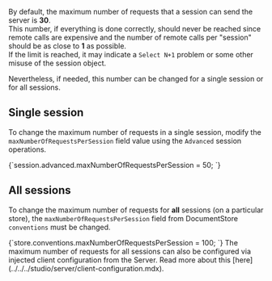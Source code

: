 
By default, the maximum number of requests that a session can send the server is **30**.  
This number, if everything is done correctly, should never be reached since remote 
calls are expensive and the number of remote calls per "session" should be as close 
to **1** as possible.  
If the limit is reached, it may indicate a `Select N+1` problem or some other misuse 
of the session object.

Nevertheless, if needed, this number can be changed for a single session or for all sessions.

## Single session

To change the maximum number of requests in a single session, modify the `maxNumberOfRequestsPerSession` 
field value using the `Advanced` session operations.

<TabItem value="max_requests_1" label="max_requests_1">
<CodeBlock language="js">
{`session.advanced.maxNumberOfRequestsPerSession = 50;
`}
</CodeBlock>
</TabItem>

## All sessions

To change the maximum number of requests for **all** sessions (on a particular store), 
the `maxNumberOfRequestsPerSession` field from DocumentStore `conventions` must be changed.

<TabItem value="max_requests_2" label="max_requests_2">
<CodeBlock language="js">
{`store.conventions.maxNumberOfRequestsPerSession = 100;
`}
</CodeBlock>
</TabItem>

<Admonition type="info" title="Injecting maxNumberOfRequestsPerSession from the Server" id="injecting-maxnumberofrequestspersession-from-the-server" href="#injecting-maxnumberofrequestspersession-from-the-server">
The maximum number of requests for all sessions can also be configured via injected client 
configuration from the Server. Read more about this [here](../../../studio/server/client-configuration.mdx).
</Admonition>


